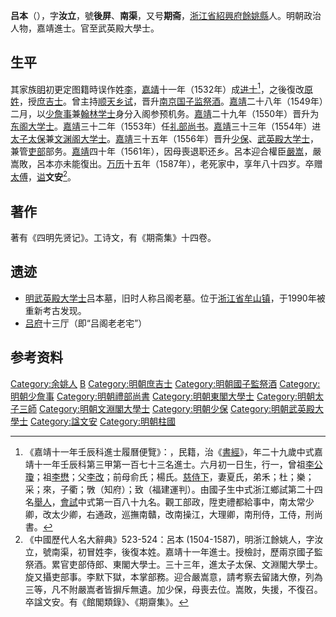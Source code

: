 {{Dablink|关于建文帝的外祖父，参见：[[吕本_(寿州)|吕本 (寿州)]]。}}
{{明清人物信息框
| 姓名 = 吕本
| 原名 = 李本
| 圖片名稱 = 吕本像.jpg
| 圖片大小 = 250px
| 圖片說明 = 明人绘《吕文安公像》
| 最高職務 = 光祿大夫柱國少傅兼太子太傅武英殿大學士
| 國家 = 大明 
| 爵位 =
| 籍貫 = [[浙江省|浙江省]][[紹興府|紹興府]][[餘姚縣|餘姚縣]]
| 族裔 = 
| 旗籍 = 
| 字號 = 字汝立，號後屏、南渠，又號期齋
| 諡號 = 文安
| 出生日期 = 弘治十七年（1504年）六月初一日
| 出生地點 =
| 逝世日期 = 萬曆十五年（1587年）
| 逝世地點 =
| 墓葬 =
| 配偶 = 夏氏
| 親屬 = 曾祖[[李公瓊|李公瓊]]，祖[[李懋|李懋]]<br>父[[李改|李改]]，前母俞氏；楊氏
| 出身 =
* 嘉靖十一年壬辰科同進士出身
| 經歷 =
| 著作 = 
}}
'''吕本'''（{{bd|1504年||1587年|catIdx=L呂}}），字'''汝立'''，號'''後屏'''、'''南渠'''，又号'''期斋'''，[[浙江省|浙江省]][[紹興府|紹興府]][[餘姚縣|餘姚縣]]人。明朝政治人物，嘉靖進士。官至武英殿大學士。

==生平==
其家族[[明朝|明]]初更定图籍時误作姓[[李姓|李]]，[[嘉靖|嘉靖]]十一年（1532年）成[[进士|进士]]<ref>《嘉靖十一年壬辰科進士履曆便覽》：，民籍，治《[[書經|書經]]》，年二十九歲中式嘉靖十一年壬辰科第三甲第一百七十三名進士。六月初一日生，行一，曾祖[[李公瓊|李公瓊]]；祖[[李懋|李懋]]；父[[李改|李改]]；前母俞氏；楊氏。[[慈侍下|慈侍下]]，妻夏氏，弟禾；杜；樂；采；來，子衢；斆（知府）；致（福建運判）。由國子生中式浙江鄉試第二十四名[[舉人|舉人]]，[[會試|會試]]中式第一百八十九名。觀工部政，陞吏禮都給事中，南太常少卿，改太少卿，右通政，巡撫南贛，改南操江，大理卿，南刑侍，工侍，刑尚書。</ref>，之後復改[[原姓|原姓]]，授[[庶吉士|庶吉士]]。曾主持[[顺天|顺天]][[乡试|乡试]]，晋升[[南京|南京]][[国子监祭酒|国子监祭酒]]。[[嘉靖|嘉靖]]二十八年（1549年）二月，以[[少詹事|少詹事]]兼[[翰林|翰林]][[学士|学士]]身分入阁参预机务。[[嘉靖|嘉靖]]二十九年（1550年）晋升为[[东阁大学士|东阁大学士]]。[[嘉靖|嘉靖]]三十二年（1553年）任[[礼部尚书|礼部尚书]]。[[嘉靖|嘉靖]]三十三年（1554年）进[[太子太保|太子太保]]兼[[文渊阁大学士|文渊阁大学士]]。[[嘉靖|嘉靖]]三十五年（1556年）晋升[[少保|少保]]、[[武英殿大学士|武英殿大学士]]，兼管[[吏部|吏部]]部务。[[嘉靖|嘉靖]]四十年（1561年），因母喪退职还乡。呂本迎合權臣[[嚴嵩|嚴嵩]]，嚴嵩敗，呂本亦未能復出。[[万历|万历]]十五年（1587年），老死家中，享年八十四岁。卒赠[[太傅|太傅]]，[[谥|谥]]'''文安'''<ref>《中國歷代人名大辭典》523-524：呂本 (1504-1587)，明浙江餘姚人，字汝立，號南渠，初冒姓李，後復本姓。嘉靖十一年進士。授檢討，歷兩京國子監祭酒。累官吏部侍郎、東閣大學士。三十三年，進太子太保、文淵閣大學士。旋又攝吏部事。李默下獄，本掌部務。迎合嚴嵩意，請考察去留諸大僚，列為三等，凡不附嚴嵩者皆摒斥無遺。加少保，母喪去位。嵩敗，失援，不復召。卒諡文安。有《館閣類錄》、《期齋集》。</ref>。

==著作==
著有《四明先贤记》。工诗文，有《期斋集》十四卷。

==遗迹==
*[[明朝|明]][[武英殿大学士|武英殿大学士]]吕本墓，旧时人称吕阁老墓。位于[[浙江省|浙江省]][[牟山镇|牟山镇]]，于1990年被重新考古发现。
*[[吕府|吕府]]十三厅（即“吕阁老老宅”）

== 参考资料 ==
{{reflist}}

{{余姚八阁老}}
{{嘉靖十一年壬辰科殿试金榜}}

{{Authority control}}
{{DEFAULTSORT:Lv吕}}
[[Category:余姚人|Category:余姚人]]
[[Category:新河吕氏|B]]
[[Category:明朝庶吉士|Category:明朝庶吉士]]
[[Category:明朝國子監祭酒|Category:明朝國子監祭酒]]
[[Category:明朝少詹事|Category:明朝少詹事]]
[[Category:明朝禮部尚書|Category:明朝禮部尚書]]
[[Category:明朝東閣大學士|Category:明朝東閣大學士]]
[[Category:明朝太子三師|Category:明朝太子三師]]
[[Category:明朝文淵閣大學士|Category:明朝文淵閣大學士]]
[[Category:明朝少保|Category:明朝少保]]
[[Category:明朝武英殿大學士|Category:明朝武英殿大學士]]
[[Category:諡文安|Category:諡文安]]
[[Category:明朝柱國|Category:明朝柱國]]